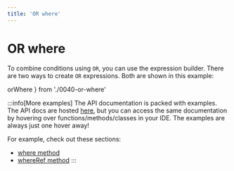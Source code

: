 ```yaml
---
title: 'OR where'
---
```


# OR where

To combine conditions using `OR`, you can use the expression builder.
There are two ways to create `OR` expressions. Both are shown in this
example:


  orWhere
} from './0040-or-where'

<div style={{ marginBottom: '1em' }}>
  <Playground code={orWhere} />
</div>

:::info[More examples]
The API documentation is packed with examples. The API docs are hosted [here](https://kysely-org.github.io/kysely-apidoc/),
but you can access the same documentation by hovering over functions/methods/classes in your IDE. The examples are always
just one hover away!

For example, check out these sections:
 - [where method](https://kysely-org.github.io/kysely-apidoc/interfaces/SelectQueryBuilder.html#where)
 - [whereRef method](https://kysely-org.github.io/kysely-apidoc/interfaces/SelectQueryBuilder.html#whereRef)
:::
